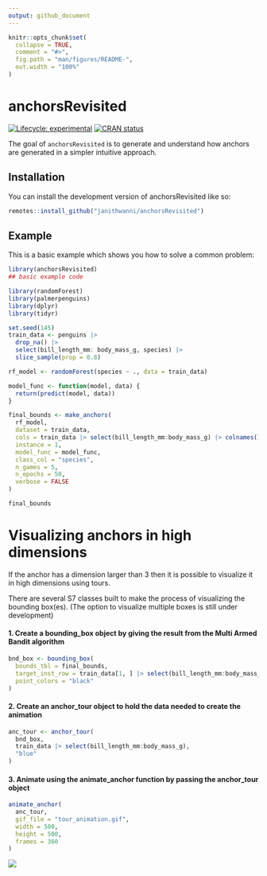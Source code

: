 ```yaml
---
output: github_document
---
```


<!-- README.md is generated from README.Rmd. Please edit that file -->

```r
knitr::opts_chunk$set(
  collapse = TRUE,
  comment = "#>",
  fig.path = "man/figures/README-",
  out.width = "100%"
)
```

# anchorsRevisited

<!-- badges: start -->
[![Lifecycle: experimental](https://img.shields.io/badge/lifecycle-experimental-orange.svg)](https://lifecycle.r-lib.org/articles/stages.html#experimental)
[![CRAN status](https://www.r-pkg.org/badges/version/anchorsRevisited)](https://CRAN.R-project.org/package=anchorsRevisited)
<!-- badges: end -->

The goal of `anchorsRevisited` is to generate and understand how anchors are generated in a simpler intuitive approach.


## Installation

You can install the development version of anchorsRevisited like so:

``` r
remotes::install_github("janithwanni/anchorsRevisited")
```

## Example

This is a basic example which shows you how to solve a common problem:

```r
library(anchorsRevisited)
## basic example code

library(randomForest)
library(palmerpenguins)
library(dplyr)
library(tidyr)

set.seed(145)
train_data <- penguins |> 
  drop_na() |>
  select(bill_length_mm: body_mass_g, species) |>
  slice_sample(prop = 0.8)

rf_model <- randomForest(species ~ ., data = train_data)

model_func <- function(model, data) {
  return(predict(model, data))
}

final_bounds <- make_anchors(
  rf_model,
  dataset = train_data,
  cols = train_data |> select(bill_length_mm:body_mass_g) |> colnames(),
  instance = 1,
  model_func = model_func,
  class_col = "species",
  n_games = 5,
  n_epochs = 50,
  verbose = FALSE
)

final_bounds
```

# Visualizing anchors in high dimensions

If the anchor has a dimension larger than 3 then it is possible to visualize it in high dimensions using tours.

There are several S7 classes built to make the process of visualizing the bounding box(es).
(The option to visualize multiple boxes is still under development)

#### 1. Create a bounding_box object by giving the result from the Multi Armed Bandit algorithm

```r
bnd_box <- bounding_box(
  bounds_tbl = final_bounds,
  target_inst_row = train_data[1, ] |> select(bill_length_mm:body_mass_g),
  point_colors = "black"
)
```

#### 2. Create an anchor_tour object to hold the data needed to create the animation

```r
anc_tour <- anchor_tour(
  bnd_box,
  train_data |> select(bill_length_mm:body_mass_g),
  "blue"
)
```

#### 3. Animate using the animate_anchor function by passing the anchor_tour object

```r
animate_anchor(
  anc_tour,
  gif_file = "tour_animation.gif",
  width = 500,
  height = 500,
  frames = 360
)
```

![](tour_animation.gif)
